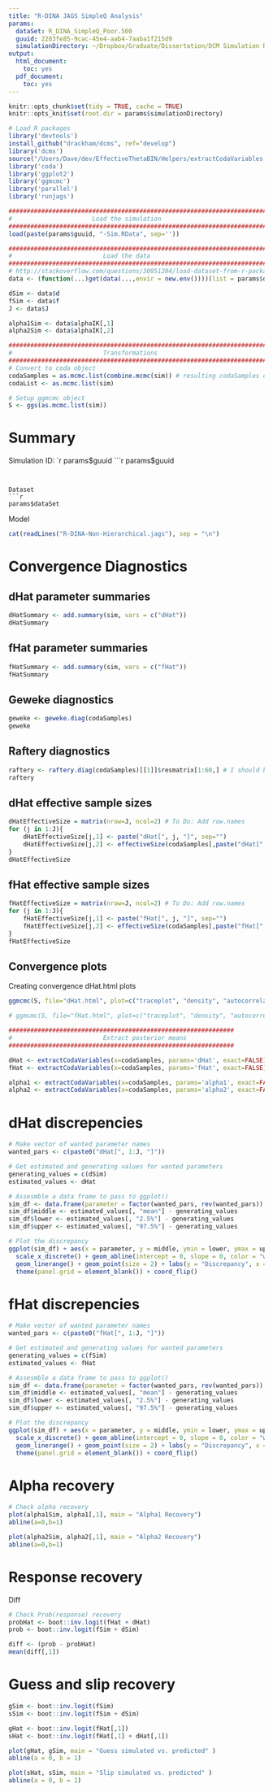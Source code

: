 ```yaml
---
title: "R-DINA JAGS SimpleQ Analysis"
params:
  dataSet: R_DINA_SimpleQ_Poor.500
  guuid: 2283fe85-9cac-45e4-aab4-7aaba1f215d9
  simulationDirectory: ~/Dropbox/Graduate/Dissertation/DCM Simulation Results/R-DINA/2283fe85-9cac-45e4-aab4-7aaba1f215d9
output:
  html_document:
    toc: yes
  pdf_document:
    toc: yes
---
```


```r
knitr::opts_chunk$set(tidy = TRUE, cache = TRUE)
knitr::opts_knit$set(root.dir = params$simulationDirectory)
```

```r
# Load R packages
library('devtools')
install_github("drackham/dcms", ref="develop")
library('dcms')
source("/Users/Dave/dev/EffectiveThetaBIN/Helpers/extractCodaVariables.R")
library('coda')
library('ggplot2')
library('ggmcmc')
library('parallel')
library('runjags')

##############################################################################
#                      Load the simulation                                   #
##############################################################################
load(paste(params$guuid, "-Sim.RData", sep=''))

##############################################################################
#                         Load the data                                      #
##############################################################################
# http://stackoverflow.com/questions/30951204/load-dataset-from-r-package-using-data-assign-it-directly-to-a-variable
data <- (function(...)get(data(...,envir = new.env())))(list = params$dataSet) 

dSim <- data$d
fSim <- data$f
J <- data$J

alpha1Sim <- data$alphaIK[,1]
alpha2Sim <- data$alphaIK[,2]

##############################################################################
#                         Transformations                                    #
##############################################################################
# Convert to coda object
codaSamples = as.mcmc.list(combine.mcmc(sim)) # resulting codaSamples object has these indices: codaSamples[[ chainIdx ]][ stepIdx , paramIdx ]
codaList <- as.mcmc.list(sim)

# Setup ggmcmc object
S <- ggs(as.mcmc.list(sim))
```

# Summary
Simulation ID: `r params$guuid
```r
params$guuid
```


Dataset
```r
params$dataSet
```


Model
```r
cat(readLines("R-DINA-Non-Hierarchical.jags"), sep = "\n")
```

# Convergence Diagnostics
## dHat parameter summaries
```r
dHatSummary <- add.summary(sim, vars = c("dHat"))
dHatSummary
```

## fHat parameter summaries
```r
fHatSummary <- add.summary(sim, vars = c("fHat"))
fHatSummary
```

## Geweke diagnostics
```r
geweke <- geweke.diag(codaSamples)
geweke
```

## Raftery diagnostics
```r
raftery <- raftery.diag(codaSamples)[[1]]$resmatrix[1:60,] # I should be less than 5
raftery
```

## dHat effective sample sizes
```r
dHatEffectiveSize = matrix(nrow=J, ncol=2) # To Do: Add row.names
for (j in 1:J){
	dHatEffectiveSize[j,1] <- paste("dHat[", j, "]", sep="")
	dHatEffectiveSize[j,2] <- effectiveSize(codaSamples[,paste("dHat[", j, "]", sep="")])
}
dHatEffectiveSize
```

## fHat effective sample sizes
```r
fHatEffectiveSize = matrix(nrow=J, ncol=2) # To Do: Add row.names
for (j in 1:J){
	fHatEffectiveSize[j,1] <- paste("fHat[", j, "]", sep="")
	fHatEffectiveSize[j,2] <- effectiveSize(codaSamples[,paste("fHat[", j, "]", sep="")])
}
fHatEffectiveSize
```

## Convergence plots
Creating convergence dHat.html plots
```r
ggmcmc(S, file="dHat.html", plot=c("traceplot", "density", "autocorrelation"), family="dHat", param_page=4)
```

<!-- Creating convergence fHat.html plots -->
```r
# ggmcmc(S, file="fHat.html", plot=c("traceplot", "density", "autocorrelation"), family="fHat", param_page=4)
```

```r
##############################################################
# 						  Extract posterior means											 #
##############################################################

dHat <- extractCodaVariables(x=codaSamples, params='dHat', exact=FALSE)
fHat <- extractCodaVariables(x=codaSamples, params='fHat', exact=FALSE)

alpha1 <- extractCodaVariables(x=codaSamples, params='alpha1', exact=FALSE)
alpha2 <- extractCodaVariables(x=codaSamples, params='alpha2', exact=FALSE)
```


# dHat discrepencies
```r

# Make vector of wanted parameter names
wanted_pars <- c(paste0("dHat[", 1:J, "]"))

# Get estimated and generating values for wanted parameters
generating_values = c(dSim)
estimated_values <- dHat

# Assesmble a data frame to pass to ggplot()
sim_df <- data.frame(parameter = factor(wanted_pars, rev(wanted_pars)), row.names = NULL)
sim_df$middle <- estimated_values[, "mean"] - generating_values
sim_df$lower <- estimated_values[, "2.5%"] - generating_values
sim_df$upper <- estimated_values[, "97.5%"] - generating_values

# Plot the discrepancy
ggplot(sim_df) + aes(x = parameter, y = middle, ymin = lower, ymax = upper) +
  scale_x_discrete() + geom_abline(intercept = 0, slope = 0, color = "white") +
  geom_linerange() + geom_point(size = 2) + labs(y = "Discrepancy", x = NULL, title = "dHat Sim vs. Predicted Discrepency") +
  theme(panel.grid = element_blank()) + coord_flip()
```

# fHat discrepencies
```r
# Make vector of wanted parameter names
wanted_pars <- c(paste0("fHat[", 1:J, "]"))

# Get estimated and generating values for wanted parameters
generating_values = c(fSim)
estimated_values <- fHat

# Assesmble a data frame to pass to ggplot()
sim_df <- data.frame(parameter = factor(wanted_pars, rev(wanted_pars)), row.names = NULL)
sim_df$middle <- estimated_values[, "mean"] - generating_values
sim_df$lower <- estimated_values[, "2.5%"] - generating_values
sim_df$upper <- estimated_values[, "97.5%"] - generating_values

# Plot the discrepancy
ggplot(sim_df) + aes(x = parameter, y = middle, ymin = lower, ymax = upper) +
  scale_x_discrete() + geom_abline(intercept = 0, slope = 0, color = "white") +
  geom_linerange() + geom_point(size = 2) + labs(y = "Discrepancy", x = NULL, title = "fHat Sim vs. Predicted Discrepency") +
  theme(panel.grid = element_blank()) + coord_flip()
```

# Alpha recovery
``` r
# Check alpha recovery
plot(alpha1Sim, alpha1[,1], main = "Alpha1 Recovery")
abline(a=0,b=1)

plot(alpha2Sim, alpha2[,1], main = "Alpha2 Recovery")
abline(a=0,b=1)
```

# Response recovery
Diff
``` r
# Check Prob(response) recovery
probHat <- boot::inv.logit(fHat + dHat)
prob <- boot::inv.logit(fSim + dSim)

diff <- (prob - probHat)
mean(diff[,1])
```

# Guess and slip recovery
```r
gSim <- boot::inv.logit(fSim)
sSim <- boot::inv.logit(fSim + dSim)

gHat <- boot::inv.logit(fHat[,1])
sHat <- boot::inv.logit(fHat[,1] + dHat[,1])

plot(gHat, gSim, main = "Guess simulated vs. predicted" )
abline(a = 0, b = 1)

plot(sHat, sSim, main = "Slip simulated vs. predicted" )
abline(a = 0, b = 1)
```